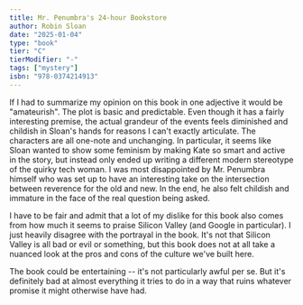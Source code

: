 ```yaml
---
title: Mr. Penumbra's 24-hour Bookstore
author: Robin Sloan
date: "2025-01-04"
type: "book"
tier: "C"
tierModifier: "-"
tags: ["mystery"]
isbn: "978-0374214913"
---
```

If I had to summarize my opinion on this book in one adjective it would be "amateurish". The plot is basic and predictable. Even though it has a fairly interesting premise, the actual grandeur of the events feels diminished and childish in Sloan's hands for reasons I can't exactly articulate. The characters are all one-note and unchanging. In particular, it seems like Sloan wanted to show some feminism by making Kate so smart and active in the story, but instead only ended up writing a different modern stereotype of the quirky tech woman. I was most disappointed by Mr. Penumbra himself who was set up to have an interesting take on the intersection between reverence for the old and new. In the end, he also felt childish and immature in the face of the real question being asked.

I have to be fair and admit that a lot of my dislike for this book also comes from how much it seems to praise Silicon Valley (and Google in particular). I just heavily disagree with the portrayal in the book. It's not that Silicon Valley is all bad or evil or something, but this book does not at all take a nuanced look at the pros and cons of the culture we've built here.

The book could be entertaining -- it's not particularly awful per se. But it's definitely bad at almost everything it tries to do in a way that ruins whatever promise it might otherwise have had.
